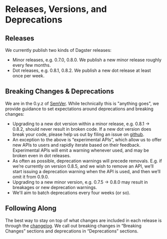 
<DynamicMetaTags title="Releases, Versions, and Deprecations | Dagster" />

# Releases, Versions, and Deprecations

## Releases

We currently publish two kinds of Dagster releases:

* Minor releases, e.g. 0.7.0, 0.8.0.  We publish a new minor release roughly every few months.
* Dot releases, e.g. 0.8.1, 0.8.2.  We publish a new dot release at least once per week.

## Breaking Changes & Deprecations

We are in the 0.y.z of [SemVer](https://semver.org/). While technically this is "anything goes", we provide guidance to set expectations around deprecations and breaking changes:

* Upgrading to a new dot version within a minor release, e.g. 0.8.1 → 0.8.2, should never result in broken code. If a new dot version does break your code, please help us out by filing an issue on [github](https://github.com/dagster-io/dagster/issues).
* An exception to the above is “experimental APIs”, which allow us to offer new APIs to users and rapidly iterate based on their feedback. Experimental APIs will emit a warning whenever used, and may be broken even in dot releases.
* As often as possible, deprecation warnings will precede removals.  E.g. if we’re currently on version 0.8.5, and we wish to remove an API, we’ll start issuing a deprecation warning when the API is used, and then we’ll omit it from 0.9.0.
* Upgrading to a new minor version, e.g. 0.7.5 → 0.8.0 may result in breakages or new deprecation warnings.
* We'll aim to batch deprecations every four weeks (or so).

## Following Along

The best way to stay on top of what changes are included in each release is through the [changelog](https://github.com/dagster-io/dagster/blob/master/CHANGES.md).  We call out breaking changes in “Breaking Changes” sections and deprecations in “Deprecations” sections.
